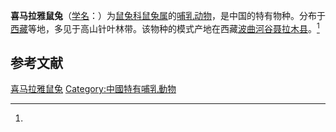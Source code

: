 {{Speciesbox
| name = 喜马拉雅鼠兔
| status = LC | status_system = IUCN3.1
| status_ref = <ref name=iucn>{{IUCN2008|assessors=Smith, A.T. & Johnston, C.H.|year=2008|id=41262|title=Ochotona himalayana|downloaded=2009-4-10}}</ref>
| image = Himalayan Pika.JPG
| genus = Ochotona
| species = himalayana
| authority = (Feng 1973)<ref name='id1234'>{{cite web| url =http://www.bioinfo.cn/db05/BjdwSpecies.php?action=view&id=1234| title =喜马拉雅鼠兔| work =《中国动物物种编目数据库》| publisher =中国科学院微生物研究所| author =中国科学院动物研究所| accessdate =2009-04-04| deadurl =yes| archiveurl =https://web.archive.org/web/20160304235900/http://www.bioinfo.cn/db05/BjdwSpecies.php?action=view&id=1234| archivedate =2016-03-04}}</ref>
}}

'''喜马拉雅鼠兔'''（[[学名|学名]]：{{lang|la|''Ochotona himalayana''}}）为[[鼠兔科|鼠兔科]][[鼠兔属|鼠兔属]]的[[哺乳动物|哺乳动物]]，是中国的特有物种。分布于[[西藏|西藏]]等地，多见于高山针叶林带。该物种的模式产地在西藏[[波曲河|波曲河谷]][[聂拉木县|聂拉木县]]。<ref name='id1234'/>

== 参考文献 ==
{{reflist}}
{{Taxonbar|from=Q311612}}

[[Category:鼠兔属|喜马拉雅鼠兔]]
[[Category:中國特有哺乳動物|Category:中國特有哺乳動物]]


{{mammal-stub}}